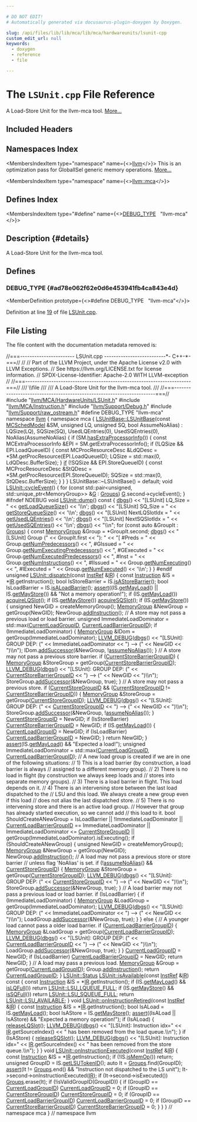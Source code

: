 ```yaml
---

# DO NOT EDIT!
# Automatically generated via docusaurus-plugin-doxygen by Doxygen.

slug: /api/files/lib/lib/mca/lib/mca/hardwareunits/lsunit-cpp
custom_edit_url: null
keywords:
  - doxygen
  - reference
  - file

---
```





# The `LSUnit.cpp` File Reference

<DoxygenPage pluginConfig={pluginConfig}>

A Load-Store Unit for the llvm-mca tool. <a href="#details">More...</a>

## Included Headers

<IncludesList>
<IncludesListItem
  filePath="llvm/MCA/HardwareUnits/LSUnit.h"
  permalink="/docs/api/files/include/include/llvm/include/llvm/mca/include/llvm/mca/hardwareunits/lsunit-h"
  isLocal="true" />
<IncludesListItem
  filePath="llvm/MCA/Instruction.h"
  permalink="/docs/api/files/include/include/llvm/include/llvm/mca/instruction-h"
  isLocal="true" />
<IncludesListItem
  filePath="llvm/Support/Debug.h"
  permalink="/docs/api/files/include/include/llvm/include/llvm/support/debug-h"
  isLocal="true" />
<IncludesListItem
  filePath="llvm/Support/raw_ostream.h"
  permalink="/docs/api/files/include/include/llvm/include/llvm/support/raw-ostream-h"
  isLocal="true" />
</IncludesList>

## Namespaces Index

<MembersIndex>

<MembersIndexItem
  type="namespace"
  name={<><a href="/docs/api/namespaces/llvm">llvm</a></>}>
This is an optimization pass for GlobalISel generic memory operations. <a href="/docs/api/namespaces/llvm/#details">More...</a>
</MembersIndexItem>

<MembersIndexItem
  type="namespace"
  name={<><a href="/docs/api/namespaces/llvm/mca">llvm::mca</a></>}>
</MembersIndexItem>

</MembersIndex>

## Defines Index

<MembersIndex>

<MembersIndexItem
  type="#define"
  name={<><a href="#ad78e062f62e0d6e453941fb4ca843e4d">DEBUG&#95;TYPE</a>&nbsp;&nbsp;&nbsp;&quot;llvm-mca&quot;</>}>
</MembersIndexItem>

</MembersIndex>

## Description {#details}

A Load-Store Unit for the llvm-mca tool.

<SectionDefinition>

## Defines

### DEBUG&#95;TYPE {#ad78e062f62e0d6e453941fb4ca843e4d}

<MemberDefinition
  prototype={<>#define DEBUG&#95;TYPE&nbsp;&nbsp;&nbsp;&quot;llvm-mca&quot;</>}>

Definition at line <a href="#l00019">19</a> of file <a href="/docs/api/files/lib/lib/mca/lib/mca/hardwareunits/lsunit-cpp">LSUnit.cpp</a>.
</MemberDefinition>

</SectionDefinition>

## File Listing

The file content with the documentation metadata removed is:

<ProgramListing>

<Link id="l00001" /><CodeLine lineNumber="1"><Highlight kind="comment">//===----------------------- LSUnit.cpp --------------------------&#42;- C++-&#42;-===//</Highlight><Highlight kind="normal"></Highlight></CodeLine>
<Link id="l00002" /><CodeLine lineNumber="2"><Highlight kind="normal"></Highlight><Highlight kind="comment">//</Highlight><Highlight kind="normal"></Highlight></CodeLine>
<Link id="l00003" /><CodeLine lineNumber="3"><Highlight kind="normal"></Highlight><Highlight kind="comment">// Part of the LLVM Project, under the Apache License v2.0 with LLVM Exceptions.</Highlight><Highlight kind="normal"></Highlight></CodeLine>
<Link id="l00004" /><CodeLine lineNumber="4"><Highlight kind="normal"></Highlight><Highlight kind="comment">// See https://llvm.org/LICENSE.txt for license information.</Highlight><Highlight kind="normal"></Highlight></CodeLine>
<Link id="l00005" /><CodeLine lineNumber="5"><Highlight kind="normal"></Highlight><Highlight kind="comment">// SPDX-License-Identifier: Apache-2.0 WITH LLVM-exception</Highlight><Highlight kind="normal"></Highlight></CodeLine>
<Link id="l00006" /><CodeLine lineNumber="6"><Highlight kind="normal"></Highlight><Highlight kind="comment">//</Highlight><Highlight kind="normal"></Highlight></CodeLine>
<Link id="l00007" /><CodeLine lineNumber="7"><Highlight kind="normal"></Highlight><Highlight kind="comment">//===----------------------------------------------------------------------===//</Highlight><Highlight kind="comment"></Highlight></CodeLine>
<Link id="l00008" /><CodeLine lineNumber="8"><Highlight kind="comment">/// \\file</Highlight></CodeLine>
<Link id="l00009" /><CodeLine lineNumber="9"><Highlight kind="comment">///</Highlight></CodeLine>
<Link id="l00010" /><CodeLine lineNumber="10"><Highlight kind="comment">/// A Load-Store Unit for the llvm-mca tool.</Highlight></CodeLine>
<Link id="l00011" /><CodeLine lineNumber="11"><Highlight kind="comment">///</Highlight><Highlight kind="normal"></Highlight></CodeLine>
<Link id="l00012" /><CodeLine lineNumber="12"><Highlight kind="normal"></Highlight><Highlight kind="comment">//===----------------------------------------------------------------------===//</Highlight><Highlight kind="normal"></Highlight></CodeLine>
<Link id="l00013" /><CodeLine lineNumber="13"><Highlight kind="normal"></Highlight></CodeLine>
<Link id="l00014" /><CodeLine lineNumber="14"><Highlight kind="normal"></Highlight><Highlight kind="preprocessor">#include &quot;<a href="/docs/api/files/include/include/llvm/include/llvm/mca/include/llvm/mca/hardwareunits/lsunit-h">llvm/MCA/HardwareUnits/LSUnit.h</a>&quot;</Highlight><Highlight kind="normal"></Highlight></CodeLine>
<Link id="l00015" /><CodeLine lineNumber="15"><Highlight kind="normal"></Highlight><Highlight kind="preprocessor">#include &quot;<a href="/docs/api/files/include/include/llvm/include/llvm/mca/instruction-h">llvm/MCA/Instruction.h</a>&quot;</Highlight><Highlight kind="normal"></Highlight></CodeLine>
<Link id="l00016" /><CodeLine lineNumber="16"><Highlight kind="normal"></Highlight><Highlight kind="preprocessor">#include &quot;<a href="/docs/api/files/include/include/llvm/include/llvm/support/debug-h">llvm/Support/Debug.h</a>&quot;</Highlight><Highlight kind="normal"></Highlight></CodeLine>
<Link id="l00017" /><CodeLine lineNumber="17"><Highlight kind="normal"></Highlight><Highlight kind="preprocessor">#include &quot;<a href="/docs/api/files/include/include/llvm/include/llvm/support/raw-ostream-h">llvm/Support/raw&#95;ostream.h</a>&quot;</Highlight><Highlight kind="normal"></Highlight></CodeLine>
<Link id="l00018" /><CodeLine lineNumber="18"><Highlight kind="normal"></Highlight></CodeLine>
<Link id="l00019" /><CodeLine lineNumber="19" lineLink="#ad78e062f62e0d6e453941fb4ca843e4d"><Highlight kind="normal"></Highlight><Highlight kind="preprocessor">#define DEBUG&#95;TYPE &quot;llvm-mca&quot;</Highlight><Highlight kind="normal"></Highlight></CodeLine>
<Link id="l00020" /><CodeLine lineNumber="20"><Highlight kind="normal"></Highlight></CodeLine>
<Link id="l00021" /><CodeLine lineNumber="21"><Highlight kind="normal"></Highlight><Highlight kind="keyword">namespace </Highlight><Highlight kind="normal"><a href="/docs/api/namespaces/llvm">llvm</a> &#123;</Highlight></CodeLine>
<Link id="l00022" /><CodeLine lineNumber="22"><Highlight kind="normal"></Highlight><Highlight kind="keyword">namespace </Highlight><Highlight kind="normal">mca &#123;</Highlight></CodeLine>
<Link id="l00023" /><CodeLine lineNumber="23"><Highlight kind="normal"></Highlight></CodeLine>
<Link id="l00024" /><CodeLine lineNumber="24" lineLink="/docs/api/classes/llvm/mca/lsunitbase/#ae26462941069e163c658782b4132b79d"><Highlight kind="normal"><a href="/docs/api/classes/llvm/mca/lsunitbase/#ae26462941069e163c658782b4132b79d">LSUnitBase::LSUnitBase</a>(</Highlight><Highlight kind="keyword">const</Highlight><Highlight kind="normal"> <a href="/docs/api/structs/llvm/mcschedmodel">MCSchedModel</a> &amp;SM, </Highlight><Highlight kind="keywordtype">unsigned</Highlight><Highlight kind="normal"> LQ, </Highlight><Highlight kind="keywordtype">unsigned</Highlight><Highlight kind="normal"> SQ,</Highlight></CodeLine>
<Link id="l00025" /><CodeLine lineNumber="25"><Highlight kind="normal">                       </Highlight><Highlight kind="keywordtype">bool</Highlight><Highlight kind="normal"> AssumeNoAlias)</Highlight></CodeLine>
<Link id="l00026" /><CodeLine lineNumber="26"><Highlight kind="normal">    : LQSize(LQ), SQSize(SQ), UsedLQEntries(0), UsedSQEntries(0),</Highlight></CodeLine>
<Link id="l00027" /><CodeLine lineNumber="27"><Highlight kind="normal">      NoAlias(AssumeNoAlias) &#123;</Highlight></CodeLine>
<Link id="l00028" /><CodeLine lineNumber="28"><Highlight kind="normal">  </Highlight><Highlight kind="keywordflow">if</Highlight><Highlight kind="normal"> (SM.<a href="/docs/api/structs/llvm/mcschedmodel/#a20ed429316e50733da37685169d39f68">hasExtraProcessorInfo</a>()) &#123;</Highlight></CodeLine>
<Link id="l00029" /><CodeLine lineNumber="29"><Highlight kind="normal">    const MCExtraProcessorInfo &amp;EPI = SM.getExtraProcessorInfo();</Highlight></CodeLine>
<Link id="l00030" /><CodeLine lineNumber="30"><Highlight kind="normal">    if (!LQSize &amp;&amp; EPI.LoadQueueID) &#123;</Highlight></CodeLine>
<Link id="l00031" /><CodeLine lineNumber="31"><Highlight kind="normal">      const MCProcResourceDesc &amp;LdQDesc = &#42;SM.getProcResource(EPI.LoadQueueID);</Highlight></CodeLine>
<Link id="l00032" /><CodeLine lineNumber="32"><Highlight kind="normal">      LQSize = std::max(0, LdQDesc.BufferSize);</Highlight></CodeLine>
<Link id="l00033" /><CodeLine lineNumber="33"><Highlight kind="normal">    &#125;</Highlight></CodeLine>
<Link id="l00034" /><CodeLine lineNumber="34"><Highlight kind="normal"></Highlight></CodeLine>
<Link id="l00035" /><CodeLine lineNumber="35"><Highlight kind="normal">    <a href="/docs/api/files/lib/lib/passes/passbuilderbindings-cpp/#acdfbcf188e2d4a80837e89de2ccdffab">if</a> (!SQSize &amp;&amp; EPI.StoreQueueID) &#123;</Highlight></CodeLine>
<Link id="l00036" /><CodeLine lineNumber="36"><Highlight kind="normal">      const MCProcResourceDesc &amp;StQDesc = &#42;SM.getProcResource(EPI.StoreQueueID);</Highlight></CodeLine>
<Link id="l00037" /><CodeLine lineNumber="37"><Highlight kind="normal">      SQSize = std::max(0, StQDesc.BufferSize);</Highlight></CodeLine>
<Link id="l00038" /><CodeLine lineNumber="38"><Highlight kind="normal">    &#125;</Highlight></CodeLine>
<Link id="l00039" /><CodeLine lineNumber="39"><Highlight kind="normal">  &#125;</Highlight></CodeLine>
<Link id="l00040" /><CodeLine lineNumber="40"><Highlight kind="normal">&#125;</Highlight></CodeLine>
<Link id="l00041" /><CodeLine lineNumber="41"><Highlight kind="normal"></Highlight></CodeLine>
<Link id="l00042" /><CodeLine lineNumber="42"><Highlight kind="normal">LSUnitBase::~LSUnitBase() = </Highlight><Highlight kind="keywordflow">default</Highlight><Highlight kind="normal">;</Highlight></CodeLine>
<Link id="l00043" /><CodeLine lineNumber="43"><Highlight kind="normal"></Highlight></CodeLine>
<Link id="l00044" /><CodeLine lineNumber="44" lineLink="/docs/api/classes/llvm/mca/lsunit/#a66870c20c27a8d0a1d1b08e6b6811574"><Highlight kind="normal"></Highlight><Highlight kind="keywordtype">void</Highlight><Highlight kind="normal"> <a href="/docs/api/classes/llvm/mca/lsunit/#a66870c20c27a8d0a1d1b08e6b6811574">LSUnit::cycleEvent</a>() &#123;</Highlight></CodeLine>
<Link id="l00045" /><CodeLine lineNumber="45"><Highlight kind="normal">  </Highlight><Highlight kind="keywordflow">for</Highlight><Highlight kind="normal"> (</Highlight><Highlight kind="keyword">const</Highlight><Highlight kind="normal"> std::pair&lt;</Highlight><Highlight kind="keywordtype">unsigned</Highlight><Highlight kind="normal">, std::unique&#95;ptr&lt;MemoryGroup&gt;&gt; &amp;<a href="/docs/api/files/lib/lib/support/md5-cpp/#ad96b7cf3182ce2ba85e5a7a93b12c441">G</a> : <a href="/docs/api/classes/llvm/mca/lsunit/#a1ecb6a3f4704551b7c56b7d442600068">Groups</a>)</Highlight></CodeLine>
<Link id="l00046" /><CodeLine lineNumber="46"><Highlight kind="normal">    <a href="/docs/api/files/lib/lib/support/md5-cpp/#ad96b7cf3182ce2ba85e5a7a93b12c441">G</a>.second-&gt;cycleEvent();</Highlight></CodeLine>
<Link id="l00047" /><CodeLine lineNumber="47"><Highlight kind="normal">&#125;</Highlight></CodeLine>
<Link id="l00048" /><CodeLine lineNumber="48"><Highlight kind="normal"></Highlight></CodeLine>
<Link id="l00049" /><CodeLine lineNumber="49"><Highlight kind="normal"></Highlight><Highlight kind="preprocessor">#ifndef NDEBUG</Highlight><Highlight kind="normal"></Highlight></CodeLine>
<Link id="l00050" /><CodeLine lineNumber="50" lineLink="/docs/api/classes/llvm/mca/lsunit/#a0b9033ae934d66cde6f48838e4da5fa6"><Highlight kind="normal"></Highlight><Highlight kind="keywordtype">void</Highlight><Highlight kind="normal"> <a href="/docs/api/classes/llvm/mca/lsunit/#a0b9033ae934d66cde6f48838e4da5fa6">LSUnit::dump</a>()</Highlight><Highlight kind="keyword"> const </Highlight><Highlight kind="normal">&#123;</Highlight></CodeLine>
<Link id="l00051" /><CodeLine lineNumber="51"><Highlight kind="normal">  <a href="/docs/api/namespaces/llvm/#a7c46c742c31be54870e2038048e6b391">dbgs</a>() &lt;&lt; </Highlight><Highlight kind="stringliteral">&quot;&#91;LSUnit&#93; LQ&#95;Size = &quot;</Highlight><Highlight kind="normal"> &lt;&lt; <a href="/docs/api/classes/llvm/mca/lsunitbase/#a9dda31ca1a953c27f5bed38e7174131f">getLoadQueueSize</a>() &lt;&lt; </Highlight><Highlight kind="charliteral">&#39;\\n&#39;</Highlight><Highlight kind="normal">;</Highlight></CodeLine>
<Link id="l00052" /><CodeLine lineNumber="52"><Highlight kind="normal">  <a href="/docs/api/namespaces/llvm/#a7c46c742c31be54870e2038048e6b391">dbgs</a>() &lt;&lt; </Highlight><Highlight kind="stringliteral">&quot;&#91;LSUnit&#93; SQ&#95;Size = &quot;</Highlight><Highlight kind="normal"> &lt;&lt; <a href="/docs/api/classes/llvm/mca/lsunitbase/#ae9bb4441b92aeeeec020405a28efcf07">getStoreQueueSize</a>() &lt;&lt; </Highlight><Highlight kind="charliteral">&#39;\\n&#39;</Highlight><Highlight kind="normal">;</Highlight></CodeLine>
<Link id="l00053" /><CodeLine lineNumber="53"><Highlight kind="normal">  <a href="/docs/api/namespaces/llvm/#a7c46c742c31be54870e2038048e6b391">dbgs</a>() &lt;&lt; </Highlight><Highlight kind="stringliteral">&quot;&#91;LSUnit&#93; NextLQSlotIdx = &quot;</Highlight><Highlight kind="normal"> &lt;&lt; <a href="/docs/api/classes/llvm/mca/lsunitbase/#a6547cf381781145dd5374e4295a2959e">getUsedLQEntries</a>() &lt;&lt; </Highlight><Highlight kind="charliteral">&#39;\\n&#39;</Highlight><Highlight kind="normal">;</Highlight></CodeLine>
<Link id="l00054" /><CodeLine lineNumber="54"><Highlight kind="normal">  <a href="/docs/api/namespaces/llvm/#a7c46c742c31be54870e2038048e6b391">dbgs</a>() &lt;&lt; </Highlight><Highlight kind="stringliteral">&quot;&#91;LSUnit&#93; NextSQSlotIdx = &quot;</Highlight><Highlight kind="normal"> &lt;&lt; <a href="/docs/api/classes/llvm/mca/lsunitbase/#a21826da60bbacbd1d609014eb0c5fac8">getUsedSQEntries</a>() &lt;&lt; </Highlight><Highlight kind="charliteral">&#39;\\n&#39;</Highlight><Highlight kind="normal">;</Highlight></CodeLine>
<Link id="l00055" /><CodeLine lineNumber="55"><Highlight kind="normal">  <a href="/docs/api/namespaces/llvm/#a7c46c742c31be54870e2038048e6b391">dbgs</a>() &lt;&lt; </Highlight><Highlight kind="stringliteral">&quot;\\n&quot;</Highlight><Highlight kind="normal">;</Highlight></CodeLine>
<Link id="l00056" /><CodeLine lineNumber="56"><Highlight kind="normal">  </Highlight><Highlight kind="keywordflow">for</Highlight><Highlight kind="normal"> (</Highlight><Highlight kind="keyword">const</Highlight><Highlight kind="normal"> </Highlight><Highlight kind="keyword">auto</Highlight><Highlight kind="normal"> &amp;GroupIt : <a href="/docs/api/classes/llvm/mca/lsunit/#a1ecb6a3f4704551b7c56b7d442600068">Groups</a>) &#123;</Highlight></CodeLine>
<Link id="l00057" /><CodeLine lineNumber="57"><Highlight kind="normal">    </Highlight><Highlight kind="keyword">const</Highlight><Highlight kind="normal"> <a href="/docs/api/classes/llvm/mca/lsunit/memorygroup">MemoryGroup</a> &amp;Group = &#42;GroupIt.second;</Highlight></CodeLine>
<Link id="l00058" /><CodeLine lineNumber="58"><Highlight kind="normal">    <a href="/docs/api/namespaces/llvm/#a7c46c742c31be54870e2038048e6b391">dbgs</a>() &lt;&lt; </Highlight><Highlight kind="stringliteral">&quot;&#91;LSUnit&#93; Group (&quot;</Highlight><Highlight kind="normal"> &lt;&lt; GroupIt.first &lt;&lt; </Highlight><Highlight kind="stringliteral">&quot;): &quot;</Highlight><Highlight kind="normal"></Highlight></CodeLine>
<Link id="l00059" /><CodeLine lineNumber="59"><Highlight kind="normal">           &lt;&lt; </Highlight><Highlight kind="stringliteral">&quot;&#91; #Preds = &quot;</Highlight><Highlight kind="normal"> &lt;&lt; Group.<a href="/docs/api/classes/llvm/mca/lsunit/memorygroup/#a30a1c9da2276ad7b028cc4dea776c624">getNumPredecessors</a>()</Highlight></CodeLine>
<Link id="l00060" /><CodeLine lineNumber="60"><Highlight kind="normal">           &lt;&lt; </Highlight><Highlight kind="stringliteral">&quot;, #GIssued = &quot;</Highlight><Highlight kind="normal"> &lt;&lt; Group.<a href="/docs/api/classes/llvm/mca/lsunit/memorygroup/#a0b0388697f594ae443e868456d1a46a7">getNumExecutingPredecessors</a>()</Highlight></CodeLine>
<Link id="l00061" /><CodeLine lineNumber="61"><Highlight kind="normal">           &lt;&lt; </Highlight><Highlight kind="stringliteral">&quot;, #GExecuted = &quot;</Highlight><Highlight kind="normal"> &lt;&lt; Group.<a href="/docs/api/classes/llvm/mca/lsunit/memorygroup/#a968a4b37c2f3259293046443f8db8523">getNumExecutedPredecessors</a>()</Highlight></CodeLine>
<Link id="l00062" /><CodeLine lineNumber="62"><Highlight kind="normal">           &lt;&lt; </Highlight><Highlight kind="stringliteral">&quot;, #Inst = &quot;</Highlight><Highlight kind="normal"> &lt;&lt; Group.<a href="/docs/api/classes/llvm/mca/lsunit/memorygroup/#a02cee8e4ae3371ca4e8404667d72096a">getNumInstructions</a>()</Highlight></CodeLine>
<Link id="l00063" /><CodeLine lineNumber="63"><Highlight kind="normal">           &lt;&lt; </Highlight><Highlight kind="stringliteral">&quot;, #IIssued = &quot;</Highlight><Highlight kind="normal"> &lt;&lt; Group.<a href="/docs/api/classes/llvm/mca/lsunit/memorygroup/#a282082e5059c427f27d7de99a5d4fa5e">getNumExecuting</a>()</Highlight></CodeLine>
<Link id="l00064" /><CodeLine lineNumber="64"><Highlight kind="normal">           &lt;&lt; </Highlight><Highlight kind="stringliteral">&quot;, #IExecuted = &quot;</Highlight><Highlight kind="normal"> &lt;&lt; Group.<a href="/docs/api/classes/llvm/mca/lsunit/memorygroup/#a788d18f8993b9491e52181e8da8d265a">getNumExecuted</a>() &lt;&lt; </Highlight><Highlight kind="charliteral">&#39;\\n&#39;</Highlight><Highlight kind="normal">;</Highlight></CodeLine>
<Link id="l00065" /><CodeLine lineNumber="65"><Highlight kind="normal">  &#125;</Highlight></CodeLine>
<Link id="l00066" /><CodeLine lineNumber="66"><Highlight kind="normal">&#125;</Highlight></CodeLine>
<Link id="l00067" /><CodeLine lineNumber="67"><Highlight kind="normal"></Highlight><Highlight kind="preprocessor">#endif</Highlight><Highlight kind="normal"></Highlight></CodeLine>
<Link id="l00068" /><CodeLine lineNumber="68"><Highlight kind="normal"></Highlight></CodeLine>
<Link id="l00069" /><CodeLine lineNumber="69" lineLink="/docs/api/classes/llvm/mca/lsunit/#ac6a40d1885d6a63e525caab19137600d"><Highlight kind="normal"></Highlight><Highlight kind="keywordtype">unsigned</Highlight><Highlight kind="normal"> <a href="/docs/api/classes/llvm/mca/lsunit/#ac6a40d1885d6a63e525caab19137600d">LSUnit::dispatch</a>(</Highlight><Highlight kind="keyword">const</Highlight><Highlight kind="normal"> <a href="/docs/api/classes/llvm/mca/instref">InstRef</a> &amp;<a href="/docs/api/files/lib/lib/codegen/lib/codegen/globalisel/legalizer-cpp/#a05ab4853f7153e537774d02580e761ec">IR</a>) &#123;</Highlight></CodeLine>
<Link id="l00070" /><CodeLine lineNumber="70"><Highlight kind="normal">  </Highlight><Highlight kind="keyword">const</Highlight><Highlight kind="normal"> <a href="/docs/api/classes/llvm/mca/instruction">Instruction</a> &amp;IS = &#42;<a href="/docs/api/files/lib/lib/codegen/lib/codegen/globalisel/legalizer-cpp/#a05ab4853f7153e537774d02580e761ec">IR</a>.getInstruction();</Highlight></CodeLine>
<Link id="l00071" /><CodeLine lineNumber="71"><Highlight kind="normal">  </Highlight><Highlight kind="keywordtype">bool</Highlight><Highlight kind="normal"> IsStoreBarrier = IS.<a href="/docs/api/classes/llvm/mca/instructionbase/#a1652a018222e84b552e96a8669da10d1">isAStoreBarrier</a>();</Highlight></CodeLine>
<Link id="l00072" /><CodeLine lineNumber="72"><Highlight kind="normal">  </Highlight><Highlight kind="keywordtype">bool</Highlight><Highlight kind="normal"> IsLoadBarrier = IS.<a href="/docs/api/classes/llvm/mca/instructionbase/#afd06075dee678fb37bf74165b57a9358">isALoadBarrier</a>();</Highlight></CodeLine>
<Link id="l00073" /><CodeLine lineNumber="73"><Highlight kind="normal">  <a href="/docs/api/files/lib/lib/target/lib/target/amdgpu/silowercontrolflow-cpp/#a4868c5d81c5ccc98c47aeab6244346a0">assert</a>((IS.<a href="/docs/api/classes/llvm/mca/instructionbase/#a7199990164d08ec4d05a8cd27c5e26e1">getMayLoad</a>() || IS.<a href="/docs/api/classes/llvm/mca/instructionbase/#a5d09368edd0f5643e14319d8c2381fc5">getMayStore</a>()) &amp;&amp; </Highlight><Highlight kind="stringliteral">&quot;Not a memory operation!&quot;</Highlight><Highlight kind="normal">);</Highlight></CodeLine>
<Link id="l00074" /><CodeLine lineNumber="74"><Highlight kind="normal"></Highlight></CodeLine>
<Link id="l00075" /><CodeLine lineNumber="75"><Highlight kind="normal">  </Highlight><Highlight kind="keywordflow">if</Highlight><Highlight kind="normal"> (IS.<a href="/docs/api/classes/llvm/mca/instructionbase/#a7199990164d08ec4d05a8cd27c5e26e1">getMayLoad</a>())</Highlight></CodeLine>
<Link id="l00076" /><CodeLine lineNumber="76"><Highlight kind="normal">    <a href="/docs/api/classes/llvm/mca/lsunitbase/#aea4e1c76e59784fcbbc8e704017ec52a">acquireLQSlot</a>();</Highlight></CodeLine>
<Link id="l00077" /><CodeLine lineNumber="77"><Highlight kind="normal">  </Highlight><Highlight kind="keywordflow">if</Highlight><Highlight kind="normal"> (IS.<a href="/docs/api/classes/llvm/mca/instructionbase/#a5d09368edd0f5643e14319d8c2381fc5">getMayStore</a>())</Highlight></CodeLine>
<Link id="l00078" /><CodeLine lineNumber="78"><Highlight kind="normal">    <a href="/docs/api/classes/llvm/mca/lsunitbase/#a33c0faf073fd0f0bdeff814e4d486e85">acquireSQSlot</a>();</Highlight></CodeLine>
<Link id="l00079" /><CodeLine lineNumber="79"><Highlight kind="normal"></Highlight></CodeLine>
<Link id="l00080" /><CodeLine lineNumber="80"><Highlight kind="normal">  </Highlight><Highlight kind="keywordflow">if</Highlight><Highlight kind="normal"> (IS.<a href="/docs/api/classes/llvm/mca/instructionbase/#a5d09368edd0f5643e14319d8c2381fc5">getMayStore</a>()) &#123;</Highlight></CodeLine>
<Link id="l00081" /><CodeLine lineNumber="81"><Highlight kind="normal">    </Highlight><Highlight kind="keywordtype">unsigned</Highlight><Highlight kind="normal"> NewGID = createMemoryGroup();</Highlight></CodeLine>
<Link id="l00082" /><CodeLine lineNumber="82"><Highlight kind="normal">    <a href="/docs/api/classes/llvm/mca/lsunit/memorygroup">MemoryGroup</a> &amp;NewGroup = getGroup(NewGID);</Highlight></CodeLine>
<Link id="l00083" /><CodeLine lineNumber="83"><Highlight kind="normal">    NewGroup.<a href="/docs/api/classes/llvm/mca/lsunit/memorygroup/#a1092ce29493a26df9148f7754bb3d2f5">addInstruction</a>();</Highlight></CodeLine>
<Link id="l00084" /><CodeLine lineNumber="84"><Highlight kind="normal"></Highlight></CodeLine>
<Link id="l00085" /><CodeLine lineNumber="85"><Highlight kind="normal">    </Highlight><Highlight kind="comment">// A store may not pass a previous load or load barrier.</Highlight><Highlight kind="normal"></Highlight></CodeLine>
<Link id="l00086" /><CodeLine lineNumber="86"><Highlight kind="normal">    </Highlight><Highlight kind="keywordtype">unsigned</Highlight><Highlight kind="normal"> ImmediateLoadDominator =</Highlight></CodeLine>
<Link id="l00087" /><CodeLine lineNumber="87"><Highlight kind="normal">        std::max(<a href="/docs/api/classes/llvm/mca/lsunit/#a0bff04dcf417c98cfb86e44f8ae53c07">CurrentLoadGroupID</a>, <a href="/docs/api/classes/llvm/mca/lsunit/#a958f799088dee08c0febc6691db91e3c">CurrentLoadBarrierGroupID</a>);</Highlight></CodeLine>
<Link id="l00088" /><CodeLine lineNumber="88"><Highlight kind="normal">    </Highlight><Highlight kind="keywordflow">if</Highlight><Highlight kind="normal"> (ImmediateLoadDominator) &#123;</Highlight></CodeLine>
<Link id="l00089" /><CodeLine lineNumber="89"><Highlight kind="normal">      <a href="/docs/api/classes/llvm/mca/lsunit/memorygroup">MemoryGroup</a> &amp;IDom = getGroup(ImmediateLoadDominator);</Highlight></CodeLine>
<Link id="l00090" /><CodeLine lineNumber="90"><Highlight kind="normal">      <a href="/docs/api/files/include/include/llvm/include/llvm/support/debug-h/#a196897517069dda1bdb549e24468f7d7">LLVM&#95;DEBUG</a>(<a href="/docs/api/namespaces/llvm/#a7c46c742c31be54870e2038048e6b391">dbgs</a>() &lt;&lt; </Highlight><Highlight kind="stringliteral">&quot;&#91;LSUnit&#93;: GROUP DEP: (&quot;</Highlight><Highlight kind="normal"> &lt;&lt; ImmediateLoadDominator</Highlight></CodeLine>
<Link id="l00091" /><CodeLine lineNumber="91"><Highlight kind="normal">                        &lt;&lt; </Highlight><Highlight kind="stringliteral">&quot;) --&gt; (&quot;</Highlight><Highlight kind="normal"> &lt;&lt; NewGID &lt;&lt; </Highlight><Highlight kind="stringliteral">&quot;)\\n&quot;</Highlight><Highlight kind="normal">);</Highlight></CodeLine>
<Link id="l00092" /><CodeLine lineNumber="92"><Highlight kind="normal">      IDom.<a href="/docs/api/classes/llvm/mca/lsunit/memorygroup/#a755908a8693ddcd0451b4da97011003e">addSuccessor</a>(&amp;NewGroup, !<a href="/docs/api/classes/llvm/mca/lsunitbase/#a6b033843613bd76628bd139aa08b59b4">assumeNoAlias</a>());</Highlight></CodeLine>
<Link id="l00093" /><CodeLine lineNumber="93"><Highlight kind="normal">    &#125;</Highlight></CodeLine>
<Link id="l00094" /><CodeLine lineNumber="94"><Highlight kind="normal"></Highlight></CodeLine>
<Link id="l00095" /><CodeLine lineNumber="95"><Highlight kind="normal">    </Highlight><Highlight kind="comment">// A store may not pass a previous store barrier.</Highlight><Highlight kind="normal"></Highlight></CodeLine>
<Link id="l00096" /><CodeLine lineNumber="96"><Highlight kind="normal">    </Highlight><Highlight kind="keywordflow">if</Highlight><Highlight kind="normal"> (<a href="/docs/api/classes/llvm/mca/lsunit/#ae87a74d1259cd6d20ed0b34c9d2f22f1">CurrentStoreBarrierGroupID</a>) &#123;</Highlight></CodeLine>
<Link id="l00097" /><CodeLine lineNumber="97"><Highlight kind="normal">      <a href="/docs/api/classes/llvm/mca/lsunit/memorygroup">MemoryGroup</a> &amp;StoreGroup = getGroup(<a href="/docs/api/classes/llvm/mca/lsunit/#ae87a74d1259cd6d20ed0b34c9d2f22f1">CurrentStoreBarrierGroupID</a>);</Highlight></CodeLine>
<Link id="l00098" /><CodeLine lineNumber="98"><Highlight kind="normal">      <a href="/docs/api/files/include/include/llvm/include/llvm/support/debug-h/#a196897517069dda1bdb549e24468f7d7">LLVM&#95;DEBUG</a>(<a href="/docs/api/namespaces/llvm/#a7c46c742c31be54870e2038048e6b391">dbgs</a>() &lt;&lt; </Highlight><Highlight kind="stringliteral">&quot;&#91;LSUnit&#93;: GROUP DEP: (&quot;</Highlight><Highlight kind="normal"></Highlight></CodeLine>
<Link id="l00099" /><CodeLine lineNumber="99"><Highlight kind="normal">                        &lt;&lt; <a href="/docs/api/classes/llvm/mca/lsunit/#ae87a74d1259cd6d20ed0b34c9d2f22f1">CurrentStoreBarrierGroupID</a> &lt;&lt; </Highlight><Highlight kind="stringliteral">&quot;) --&gt; (&quot;</Highlight><Highlight kind="normal"> &lt;&lt; NewGID</Highlight></CodeLine>
<Link id="l00100" /><CodeLine lineNumber="100"><Highlight kind="normal">                        &lt;&lt; </Highlight><Highlight kind="stringliteral">&quot;)\\n&quot;</Highlight><Highlight kind="normal">);</Highlight></CodeLine>
<Link id="l00101" /><CodeLine lineNumber="101"><Highlight kind="normal">      StoreGroup.<a href="/docs/api/classes/llvm/mca/lsunit/memorygroup/#a755908a8693ddcd0451b4da97011003e">addSuccessor</a>(&amp;NewGroup, </Highlight><Highlight kind="keyword">true</Highlight><Highlight kind="normal">);</Highlight></CodeLine>
<Link id="l00102" /><CodeLine lineNumber="102"><Highlight kind="normal">    &#125;</Highlight></CodeLine>
<Link id="l00103" /><CodeLine lineNumber="103"><Highlight kind="normal"></Highlight></CodeLine>
<Link id="l00104" /><CodeLine lineNumber="104"><Highlight kind="normal">    </Highlight><Highlight kind="comment">// A store may not pass a previous store.</Highlight><Highlight kind="normal"></Highlight></CodeLine>
<Link id="l00105" /><CodeLine lineNumber="105"><Highlight kind="normal">    </Highlight><Highlight kind="keywordflow">if</Highlight><Highlight kind="normal"> (<a href="/docs/api/classes/llvm/mca/lsunit/#a5a93c58f217e92959c3a518f39eab9da">CurrentStoreGroupID</a> &amp;&amp;</Highlight></CodeLine>
<Link id="l00106" /><CodeLine lineNumber="106"><Highlight kind="normal">        (<a href="/docs/api/classes/llvm/mca/lsunit/#a5a93c58f217e92959c3a518f39eab9da">CurrentStoreGroupID</a> != <a href="/docs/api/classes/llvm/mca/lsunit/#ae87a74d1259cd6d20ed0b34c9d2f22f1">CurrentStoreBarrierGroupID</a>)) &#123;</Highlight></CodeLine>
<Link id="l00107" /><CodeLine lineNumber="107"><Highlight kind="normal">      <a href="/docs/api/classes/llvm/mca/lsunit/memorygroup">MemoryGroup</a> &amp;StoreGroup = getGroup(<a href="/docs/api/classes/llvm/mca/lsunit/#a5a93c58f217e92959c3a518f39eab9da">CurrentStoreGroupID</a>);</Highlight></CodeLine>
<Link id="l00108" /><CodeLine lineNumber="108"><Highlight kind="normal">      <a href="/docs/api/files/include/include/llvm/include/llvm/support/debug-h/#a196897517069dda1bdb549e24468f7d7">LLVM&#95;DEBUG</a>(<a href="/docs/api/namespaces/llvm/#a7c46c742c31be54870e2038048e6b391">dbgs</a>() &lt;&lt; </Highlight><Highlight kind="stringliteral">&quot;&#91;LSUnit&#93;: GROUP DEP: (&quot;</Highlight><Highlight kind="normal"> &lt;&lt; <a href="/docs/api/classes/llvm/mca/lsunit/#a5a93c58f217e92959c3a518f39eab9da">CurrentStoreGroupID</a></Highlight></CodeLine>
<Link id="l00109" /><CodeLine lineNumber="109"><Highlight kind="normal">                        &lt;&lt; </Highlight><Highlight kind="stringliteral">&quot;) --&gt; (&quot;</Highlight><Highlight kind="normal"> &lt;&lt; NewGID &lt;&lt; </Highlight><Highlight kind="stringliteral">&quot;)\\n&quot;</Highlight><Highlight kind="normal">);</Highlight></CodeLine>
<Link id="l00110" /><CodeLine lineNumber="110"><Highlight kind="normal">      StoreGroup.<a href="/docs/api/classes/llvm/mca/lsunit/memorygroup/#a755908a8693ddcd0451b4da97011003e">addSuccessor</a>(&amp;NewGroup, !<a href="/docs/api/classes/llvm/mca/lsunitbase/#a6b033843613bd76628bd139aa08b59b4">assumeNoAlias</a>());</Highlight></CodeLine>
<Link id="l00111" /><CodeLine lineNumber="111"><Highlight kind="normal">    &#125;</Highlight></CodeLine>
<Link id="l00112" /><CodeLine lineNumber="112"><Highlight kind="normal"></Highlight></CodeLine>
<Link id="l00113" /><CodeLine lineNumber="113"><Highlight kind="normal">    <a href="/docs/api/classes/llvm/mca/lsunit/#a5a93c58f217e92959c3a518f39eab9da">CurrentStoreGroupID</a> = NewGID;</Highlight></CodeLine>
<Link id="l00114" /><CodeLine lineNumber="114"><Highlight kind="normal">    </Highlight><Highlight kind="keywordflow">if</Highlight><Highlight kind="normal"> (IsStoreBarrier)</Highlight></CodeLine>
<Link id="l00115" /><CodeLine lineNumber="115"><Highlight kind="normal">      <a href="/docs/api/classes/llvm/mca/lsunit/#ae87a74d1259cd6d20ed0b34c9d2f22f1">CurrentStoreBarrierGroupID</a> = NewGID;</Highlight></CodeLine>
<Link id="l00116" /><CodeLine lineNumber="116"><Highlight kind="normal"></Highlight></CodeLine>
<Link id="l00117" /><CodeLine lineNumber="117"><Highlight kind="normal">    </Highlight><Highlight kind="keywordflow">if</Highlight><Highlight kind="normal"> (IS.<a href="/docs/api/classes/llvm/mca/instructionbase/#a7199990164d08ec4d05a8cd27c5e26e1">getMayLoad</a>()) &#123;</Highlight></CodeLine>
<Link id="l00118" /><CodeLine lineNumber="118"><Highlight kind="normal">      <a href="/docs/api/classes/llvm/mca/lsunit/#a0bff04dcf417c98cfb86e44f8ae53c07">CurrentLoadGroupID</a> = NewGID;</Highlight></CodeLine>
<Link id="l00119" /><CodeLine lineNumber="119"><Highlight kind="normal">      </Highlight><Highlight kind="keywordflow">if</Highlight><Highlight kind="normal"> (IsLoadBarrier)</Highlight></CodeLine>
<Link id="l00120" /><CodeLine lineNumber="120"><Highlight kind="normal">        <a href="/docs/api/classes/llvm/mca/lsunit/#a958f799088dee08c0febc6691db91e3c">CurrentLoadBarrierGroupID</a> = NewGID;</Highlight></CodeLine>
<Link id="l00121" /><CodeLine lineNumber="121"><Highlight kind="normal">    &#125;</Highlight></CodeLine>
<Link id="l00122" /><CodeLine lineNumber="122"><Highlight kind="normal"></Highlight></CodeLine>
<Link id="l00123" /><CodeLine lineNumber="123"><Highlight kind="normal">    </Highlight><Highlight kind="keywordflow">return</Highlight><Highlight kind="normal"> NewGID;</Highlight></CodeLine>
<Link id="l00124" /><CodeLine lineNumber="124"><Highlight kind="normal">  &#125;</Highlight></CodeLine>
<Link id="l00125" /><CodeLine lineNumber="125"><Highlight kind="normal"></Highlight></CodeLine>
<Link id="l00126" /><CodeLine lineNumber="126"><Highlight kind="normal">  <a href="/docs/api/files/lib/lib/target/lib/target/amdgpu/silowercontrolflow-cpp/#a4868c5d81c5ccc98c47aeab6244346a0">assert</a>(IS.<a href="/docs/api/classes/llvm/mca/instructionbase/#a7199990164d08ec4d05a8cd27c5e26e1">getMayLoad</a>() &amp;&amp; </Highlight><Highlight kind="stringliteral">&quot;Expected a load!&quot;</Highlight><Highlight kind="normal">);</Highlight></CodeLine>
<Link id="l00127" /><CodeLine lineNumber="127"><Highlight kind="normal"></Highlight></CodeLine>
<Link id="l00128" /><CodeLine lineNumber="128"><Highlight kind="normal">  </Highlight><Highlight kind="keywordtype">unsigned</Highlight><Highlight kind="normal"> ImmediateLoadDominator =</Highlight></CodeLine>
<Link id="l00129" /><CodeLine lineNumber="129"><Highlight kind="normal">      std::max(<a href="/docs/api/classes/llvm/mca/lsunit/#a0bff04dcf417c98cfb86e44f8ae53c07">CurrentLoadGroupID</a>, <a href="/docs/api/classes/llvm/mca/lsunit/#a958f799088dee08c0febc6691db91e3c">CurrentLoadBarrierGroupID</a>);</Highlight></CodeLine>
<Link id="l00130" /><CodeLine lineNumber="130"><Highlight kind="normal"></Highlight></CodeLine>
<Link id="l00131" /><CodeLine lineNumber="131"><Highlight kind="normal">  </Highlight><Highlight kind="comment">// A new load group is created if we are in one of the following situations:</Highlight><Highlight kind="normal"></Highlight></CodeLine>
<Link id="l00132" /><CodeLine lineNumber="132"><Highlight kind="normal">  </Highlight><Highlight kind="comment">// 1) This is a load barrier (by construction, a load barrier is always</Highlight><Highlight kind="normal"></Highlight></CodeLine>
<Link id="l00133" /><CodeLine lineNumber="133"><Highlight kind="normal">  </Highlight><Highlight kind="comment">//    assigned to a different memory group).</Highlight><Highlight kind="normal"></Highlight></CodeLine>
<Link id="l00134" /><CodeLine lineNumber="134"><Highlight kind="normal">  </Highlight><Highlight kind="comment">// 2) There is no load in flight (by construction we always keep loads and</Highlight><Highlight kind="normal"></Highlight></CodeLine>
<Link id="l00135" /><CodeLine lineNumber="135"><Highlight kind="normal">  </Highlight><Highlight kind="comment">//    stores into separate memory groups).</Highlight><Highlight kind="normal"></Highlight></CodeLine>
<Link id="l00136" /><CodeLine lineNumber="136"><Highlight kind="normal">  </Highlight><Highlight kind="comment">// 3) There is a load barrier in flight. This load depends on it.</Highlight><Highlight kind="normal"></Highlight></CodeLine>
<Link id="l00137" /><CodeLine lineNumber="137"><Highlight kind="normal">  </Highlight><Highlight kind="comment">// 4) There is an intervening store between the last load dispatched to the</Highlight><Highlight kind="normal"></Highlight></CodeLine>
<Link id="l00138" /><CodeLine lineNumber="138"><Highlight kind="normal">  </Highlight><Highlight kind="comment">//    LSU and this load. We always create a new group even if this load</Highlight><Highlight kind="normal"></Highlight></CodeLine>
<Link id="l00139" /><CodeLine lineNumber="139"><Highlight kind="normal">  </Highlight><Highlight kind="comment">//    does not alias the last dispatched store.</Highlight><Highlight kind="normal"></Highlight></CodeLine>
<Link id="l00140" /><CodeLine lineNumber="140"><Highlight kind="normal">  </Highlight><Highlight kind="comment">// 5) There is no intervening store and there is an active load group.</Highlight><Highlight kind="normal"></Highlight></CodeLine>
<Link id="l00141" /><CodeLine lineNumber="141"><Highlight kind="normal">  </Highlight><Highlight kind="comment">//    However that group has already started execution, so we cannot add</Highlight><Highlight kind="normal"></Highlight></CodeLine>
<Link id="l00142" /><CodeLine lineNumber="142"><Highlight kind="normal">  </Highlight><Highlight kind="comment">//    this load to it.</Highlight><Highlight kind="normal"></Highlight></CodeLine>
<Link id="l00143" /><CodeLine lineNumber="143"><Highlight kind="normal">  </Highlight><Highlight kind="keywordtype">bool</Highlight><Highlight kind="normal"> ShouldCreateANewGroup =</Highlight></CodeLine>
<Link id="l00144" /><CodeLine lineNumber="144"><Highlight kind="normal">      IsLoadBarrier || !ImmediateLoadDominator ||</Highlight></CodeLine>
<Link id="l00145" /><CodeLine lineNumber="145"><Highlight kind="normal">      <a href="/docs/api/classes/llvm/mca/lsunit/#a958f799088dee08c0febc6691db91e3c">CurrentLoadBarrierGroupID</a> == ImmediateLoadDominator ||</Highlight></CodeLine>
<Link id="l00146" /><CodeLine lineNumber="146"><Highlight kind="normal">      ImmediateLoadDominator &lt;= <a href="/docs/api/classes/llvm/mca/lsunit/#a5a93c58f217e92959c3a518f39eab9da">CurrentStoreGroupID</a> ||</Highlight></CodeLine>
<Link id="l00147" /><CodeLine lineNumber="147"><Highlight kind="normal">      getGroup(ImmediateLoadDominator).isExecuting();</Highlight></CodeLine>
<Link id="l00148" /><CodeLine lineNumber="148"><Highlight kind="normal"></Highlight></CodeLine>
<Link id="l00149" /><CodeLine lineNumber="149"><Highlight kind="normal">  </Highlight><Highlight kind="keywordflow">if</Highlight><Highlight kind="normal"> (ShouldCreateANewGroup) &#123;</Highlight></CodeLine>
<Link id="l00150" /><CodeLine lineNumber="150"><Highlight kind="normal">    </Highlight><Highlight kind="keywordtype">unsigned</Highlight><Highlight kind="normal"> NewGID = createMemoryGroup();</Highlight></CodeLine>
<Link id="l00151" /><CodeLine lineNumber="151"><Highlight kind="normal">    <a href="/docs/api/classes/llvm/mca/lsunit/memorygroup">MemoryGroup</a> &amp;NewGroup = getGroup(NewGID);</Highlight></CodeLine>
<Link id="l00152" /><CodeLine lineNumber="152"><Highlight kind="normal">    NewGroup.<a href="/docs/api/classes/llvm/mca/lsunit/memorygroup/#a1092ce29493a26df9148f7754bb3d2f5">addInstruction</a>();</Highlight></CodeLine>
<Link id="l00153" /><CodeLine lineNumber="153"><Highlight kind="normal"></Highlight></CodeLine>
<Link id="l00154" /><CodeLine lineNumber="154"><Highlight kind="normal">    </Highlight><Highlight kind="comment">// A load may not pass a previous store or store barrier</Highlight><Highlight kind="normal"></Highlight></CodeLine>
<Link id="l00155" /><CodeLine lineNumber="155"><Highlight kind="normal">    </Highlight><Highlight kind="comment">// unless flag &#39;NoAlias&#39; is set.</Highlight><Highlight kind="normal"></Highlight></CodeLine>
<Link id="l00156" /><CodeLine lineNumber="156"><Highlight kind="normal">    </Highlight><Highlight kind="keywordflow">if</Highlight><Highlight kind="normal"> (!<a href="/docs/api/classes/llvm/mca/lsunitbase/#a6b033843613bd76628bd139aa08b59b4">assumeNoAlias</a>() &amp;&amp; <a href="/docs/api/classes/llvm/mca/lsunit/#a5a93c58f217e92959c3a518f39eab9da">CurrentStoreGroupID</a>) &#123;</Highlight></CodeLine>
<Link id="l00157" /><CodeLine lineNumber="157"><Highlight kind="normal">      <a href="/docs/api/classes/llvm/mca/lsunit/memorygroup">MemoryGroup</a> &amp;StoreGroup = getGroup(<a href="/docs/api/classes/llvm/mca/lsunit/#a5a93c58f217e92959c3a518f39eab9da">CurrentStoreGroupID</a>);</Highlight></CodeLine>
<Link id="l00158" /><CodeLine lineNumber="158"><Highlight kind="normal">      <a href="/docs/api/files/include/include/llvm/include/llvm/support/debug-h/#a196897517069dda1bdb549e24468f7d7">LLVM&#95;DEBUG</a>(<a href="/docs/api/namespaces/llvm/#a7c46c742c31be54870e2038048e6b391">dbgs</a>() &lt;&lt; </Highlight><Highlight kind="stringliteral">&quot;&#91;LSUnit&#93;: GROUP DEP: (&quot;</Highlight><Highlight kind="normal"> &lt;&lt; <a href="/docs/api/classes/llvm/mca/lsunit/#a5a93c58f217e92959c3a518f39eab9da">CurrentStoreGroupID</a></Highlight></CodeLine>
<Link id="l00159" /><CodeLine lineNumber="159"><Highlight kind="normal">                        &lt;&lt; </Highlight><Highlight kind="stringliteral">&quot;) --&gt; (&quot;</Highlight><Highlight kind="normal"> &lt;&lt; NewGID &lt;&lt; </Highlight><Highlight kind="stringliteral">&quot;)\\n&quot;</Highlight><Highlight kind="normal">);</Highlight></CodeLine>
<Link id="l00160" /><CodeLine lineNumber="160"><Highlight kind="normal">      StoreGroup.<a href="/docs/api/classes/llvm/mca/lsunit/memorygroup/#a755908a8693ddcd0451b4da97011003e">addSuccessor</a>(&amp;NewGroup, </Highlight><Highlight kind="keyword">true</Highlight><Highlight kind="normal">);</Highlight></CodeLine>
<Link id="l00161" /><CodeLine lineNumber="161"><Highlight kind="normal">    &#125;</Highlight></CodeLine>
<Link id="l00162" /><CodeLine lineNumber="162"><Highlight kind="normal"></Highlight></CodeLine>
<Link id="l00163" /><CodeLine lineNumber="163"><Highlight kind="normal">    </Highlight><Highlight kind="comment">// A load barrier may not pass a previous load or load barrier.</Highlight><Highlight kind="normal"></Highlight></CodeLine>
<Link id="l00164" /><CodeLine lineNumber="164"><Highlight kind="normal">    </Highlight><Highlight kind="keywordflow">if</Highlight><Highlight kind="normal"> (IsLoadBarrier) &#123;</Highlight></CodeLine>
<Link id="l00165" /><CodeLine lineNumber="165"><Highlight kind="normal">      </Highlight><Highlight kind="keywordflow">if</Highlight><Highlight kind="normal"> (ImmediateLoadDominator) &#123;</Highlight></CodeLine>
<Link id="l00166" /><CodeLine lineNumber="166"><Highlight kind="normal">        <a href="/docs/api/classes/llvm/mca/lsunit/memorygroup">MemoryGroup</a> &amp;LoadGroup = getGroup(ImmediateLoadDominator);</Highlight></CodeLine>
<Link id="l00167" /><CodeLine lineNumber="167"><Highlight kind="normal">        <a href="/docs/api/files/include/include/llvm/include/llvm/support/debug-h/#a196897517069dda1bdb549e24468f7d7">LLVM&#95;DEBUG</a>(<a href="/docs/api/namespaces/llvm/#a7c46c742c31be54870e2038048e6b391">dbgs</a>() &lt;&lt; </Highlight><Highlight kind="stringliteral">&quot;&#91;LSUnit&#93;: GROUP DEP: (&quot;</Highlight><Highlight kind="normal"> &lt;&lt; ImmediateLoadDominator</Highlight></CodeLine>
<Link id="l00168" /><CodeLine lineNumber="168"><Highlight kind="normal">                          &lt;&lt; </Highlight><Highlight kind="stringliteral">&quot;) --&gt; (&quot;</Highlight><Highlight kind="normal"> &lt;&lt; NewGID &lt;&lt; </Highlight><Highlight kind="stringliteral">&quot;)\\n&quot;</Highlight><Highlight kind="normal">);</Highlight></CodeLine>
<Link id="l00169" /><CodeLine lineNumber="169"><Highlight kind="normal">        LoadGroup.<a href="/docs/api/classes/llvm/mca/lsunit/memorygroup/#a755908a8693ddcd0451b4da97011003e">addSuccessor</a>(&amp;NewGroup, </Highlight><Highlight kind="keyword">true</Highlight><Highlight kind="normal">);</Highlight></CodeLine>
<Link id="l00170" /><CodeLine lineNumber="170"><Highlight kind="normal">      &#125;</Highlight></CodeLine>
<Link id="l00171" /><CodeLine lineNumber="171"><Highlight kind="normal">    &#125; </Highlight><Highlight kind="keywordflow">else</Highlight><Highlight kind="normal"> &#123;</Highlight></CodeLine>
<Link id="l00172" /><CodeLine lineNumber="172"><Highlight kind="normal">      </Highlight><Highlight kind="comment">// A younger load cannot pass a older load barrier.</Highlight><Highlight kind="normal"></Highlight></CodeLine>
<Link id="l00173" /><CodeLine lineNumber="173"><Highlight kind="normal">      </Highlight><Highlight kind="keywordflow">if</Highlight><Highlight kind="normal"> (<a href="/docs/api/classes/llvm/mca/lsunit/#a958f799088dee08c0febc6691db91e3c">CurrentLoadBarrierGroupID</a>) &#123;</Highlight></CodeLine>
<Link id="l00174" /><CodeLine lineNumber="174"><Highlight kind="normal">        <a href="/docs/api/classes/llvm/mca/lsunit/memorygroup">MemoryGroup</a> &amp;LoadGroup = getGroup(<a href="/docs/api/classes/llvm/mca/lsunit/#a958f799088dee08c0febc6691db91e3c">CurrentLoadBarrierGroupID</a>);</Highlight></CodeLine>
<Link id="l00175" /><CodeLine lineNumber="175"><Highlight kind="normal">        <a href="/docs/api/files/include/include/llvm/include/llvm/support/debug-h/#a196897517069dda1bdb549e24468f7d7">LLVM&#95;DEBUG</a>(<a href="/docs/api/namespaces/llvm/#a7c46c742c31be54870e2038048e6b391">dbgs</a>() &lt;&lt; </Highlight><Highlight kind="stringliteral">&quot;&#91;LSUnit&#93;: GROUP DEP: (&quot;</Highlight><Highlight kind="normal"></Highlight></CodeLine>
<Link id="l00176" /><CodeLine lineNumber="176"><Highlight kind="normal">                          &lt;&lt; <a href="/docs/api/classes/llvm/mca/lsunit/#a958f799088dee08c0febc6691db91e3c">CurrentLoadBarrierGroupID</a> &lt;&lt; </Highlight><Highlight kind="stringliteral">&quot;) --&gt; (&quot;</Highlight><Highlight kind="normal"> &lt;&lt; NewGID</Highlight></CodeLine>
<Link id="l00177" /><CodeLine lineNumber="177"><Highlight kind="normal">                          &lt;&lt; </Highlight><Highlight kind="stringliteral">&quot;)\\n&quot;</Highlight><Highlight kind="normal">);</Highlight></CodeLine>
<Link id="l00178" /><CodeLine lineNumber="178"><Highlight kind="normal">        LoadGroup.<a href="/docs/api/classes/llvm/mca/lsunit/memorygroup/#a755908a8693ddcd0451b4da97011003e">addSuccessor</a>(&amp;NewGroup, </Highlight><Highlight kind="keyword">true</Highlight><Highlight kind="normal">);</Highlight></CodeLine>
<Link id="l00179" /><CodeLine lineNumber="179"><Highlight kind="normal">      &#125;</Highlight></CodeLine>
<Link id="l00180" /><CodeLine lineNumber="180"><Highlight kind="normal">    &#125;</Highlight></CodeLine>
<Link id="l00181" /><CodeLine lineNumber="181"><Highlight kind="normal"></Highlight></CodeLine>
<Link id="l00182" /><CodeLine lineNumber="182"><Highlight kind="normal">    <a href="/docs/api/classes/llvm/mca/lsunit/#a0bff04dcf417c98cfb86e44f8ae53c07">CurrentLoadGroupID</a> = NewGID;</Highlight></CodeLine>
<Link id="l00183" /><CodeLine lineNumber="183"><Highlight kind="normal">    </Highlight><Highlight kind="keywordflow">if</Highlight><Highlight kind="normal"> (IsLoadBarrier)</Highlight></CodeLine>
<Link id="l00184" /><CodeLine lineNumber="184"><Highlight kind="normal">      <a href="/docs/api/classes/llvm/mca/lsunit/#a958f799088dee08c0febc6691db91e3c">CurrentLoadBarrierGroupID</a> = NewGID;</Highlight></CodeLine>
<Link id="l00185" /><CodeLine lineNumber="185"><Highlight kind="normal">    </Highlight><Highlight kind="keywordflow">return</Highlight><Highlight kind="normal"> NewGID;</Highlight></CodeLine>
<Link id="l00186" /><CodeLine lineNumber="186"><Highlight kind="normal">  &#125;</Highlight></CodeLine>
<Link id="l00187" /><CodeLine lineNumber="187"><Highlight kind="normal"></Highlight></CodeLine>
<Link id="l00188" /><CodeLine lineNumber="188"><Highlight kind="normal">  </Highlight><Highlight kind="comment">// A load may pass a previous load.</Highlight><Highlight kind="normal"></Highlight></CodeLine>
<Link id="l00189" /><CodeLine lineNumber="189"><Highlight kind="normal">  <a href="/docs/api/classes/llvm/mca/lsunit/memorygroup">MemoryGroup</a> &amp;Group = getGroup(<a href="/docs/api/classes/llvm/mca/lsunit/#a0bff04dcf417c98cfb86e44f8ae53c07">CurrentLoadGroupID</a>);</Highlight></CodeLine>
<Link id="l00190" /><CodeLine lineNumber="190"><Highlight kind="normal">  Group.<a href="/docs/api/classes/llvm/mca/lsunit/memorygroup/#a1092ce29493a26df9148f7754bb3d2f5">addInstruction</a>();</Highlight></CodeLine>
<Link id="l00191" /><CodeLine lineNumber="191"><Highlight kind="normal">  </Highlight><Highlight kind="keywordflow">return</Highlight><Highlight kind="normal"> <a href="/docs/api/classes/llvm/mca/lsunit/#a0bff04dcf417c98cfb86e44f8ae53c07">CurrentLoadGroupID</a>;</Highlight></CodeLine>
<Link id="l00192" /><CodeLine lineNumber="192"><Highlight kind="normal">&#125;</Highlight></CodeLine>
<Link id="l00193" /><CodeLine lineNumber="193"><Highlight kind="normal"></Highlight></CodeLine>
<Link id="l00194" /><CodeLine lineNumber="194" lineLink="/docs/api/classes/llvm/mca/lsunit/#a12bbf977180dc8455fc617db14cef788"><Highlight kind="normal"><a href="/docs/api/classes/llvm/mca/lsunitbase/#aaa2955db8dc3f1104bd78c37f6d883cd">LSUnit::Status</a> <a href="/docs/api/classes/llvm/mca/lsunit/#a12bbf977180dc8455fc617db14cef788">LSUnit::isAvailable</a>(</Highlight><Highlight kind="keyword">const</Highlight><Highlight kind="normal"> <a href="/docs/api/classes/llvm/mca/instref">InstRef</a> &amp;<a href="/docs/api/files/lib/lib/codegen/lib/codegen/globalisel/legalizer-cpp/#a05ab4853f7153e537774d02580e761ec">IR</a>)</Highlight><Highlight kind="keyword"> const </Highlight><Highlight kind="normal">&#123;</Highlight></CodeLine>
<Link id="l00195" /><CodeLine lineNumber="195"><Highlight kind="normal">  </Highlight><Highlight kind="keyword">const</Highlight><Highlight kind="normal"> <a href="/docs/api/classes/llvm/mca/instruction">Instruction</a> &amp;IS = &#42;<a href="/docs/api/files/lib/lib/codegen/lib/codegen/globalisel/legalizer-cpp/#a05ab4853f7153e537774d02580e761ec">IR</a>.getInstruction();</Highlight></CodeLine>
<Link id="l00196" /><CodeLine lineNumber="196"><Highlight kind="normal">  </Highlight><Highlight kind="keywordflow">if</Highlight><Highlight kind="normal"> (IS.<a href="/docs/api/classes/llvm/mca/instructionbase/#a7199990164d08ec4d05a8cd27c5e26e1">getMayLoad</a>() &amp;&amp; <a href="/docs/api/classes/llvm/mca/lsunitbase/#a202d27af27c3126fe79e010b8156da2f">isLQFull</a>())</Highlight></CodeLine>
<Link id="l00197" /><CodeLine lineNumber="197"><Highlight kind="normal">    </Highlight><Highlight kind="keywordflow">return</Highlight><Highlight kind="normal"> <a href="/docs/api/classes/llvm/mca/lsunitbase/#aaa2955db8dc3f1104bd78c37f6d883cda7307bc1f313d256cd75ae3490beb69b0">LSUnit::LSU&#95;LQUEUE&#95;FULL</a>;</Highlight></CodeLine>
<Link id="l00198" /><CodeLine lineNumber="198"><Highlight kind="normal">  </Highlight><Highlight kind="keywordflow">if</Highlight><Highlight kind="normal"> (IS.<a href="/docs/api/classes/llvm/mca/instructionbase/#a5d09368edd0f5643e14319d8c2381fc5">getMayStore</a>() &amp;&amp; <a href="/docs/api/classes/llvm/mca/lsunitbase/#ab04ba9f06d2bc74d20c0b3bdb41c0d7e">isSQFull</a>())</Highlight></CodeLine>
<Link id="l00199" /><CodeLine lineNumber="199"><Highlight kind="normal">    </Highlight><Highlight kind="keywordflow">return</Highlight><Highlight kind="normal"> <a href="/docs/api/classes/llvm/mca/lsunitbase/#aaa2955db8dc3f1104bd78c37f6d883cdab78bfd357a2c1a359c120ca260e45878">LSUnit::LSU&#95;SQUEUE&#95;FULL</a>;</Highlight></CodeLine>
<Link id="l00200" /><CodeLine lineNumber="200"><Highlight kind="normal">  </Highlight><Highlight kind="keywordflow">return</Highlight><Highlight kind="normal"> <a href="/docs/api/classes/llvm/mca/lsunitbase/#aaa2955db8dc3f1104bd78c37f6d883cda9ba5f0372dc81f2346c57d6871fd61ec">LSUnit::LSU&#95;AVAILABLE</a>;</Highlight></CodeLine>
<Link id="l00201" /><CodeLine lineNumber="201"><Highlight kind="normal">&#125;</Highlight></CodeLine>
<Link id="l00202" /><CodeLine lineNumber="202"><Highlight kind="normal"></Highlight></CodeLine>
<Link id="l00203" /><CodeLine lineNumber="203" lineLink="/docs/api/classes/llvm/mca/lsunit/#aada932f39510a67ca421c25782d87e5d"><Highlight kind="normal"></Highlight><Highlight kind="keywordtype">void</Highlight><Highlight kind="normal"> <a href="/docs/api/classes/llvm/mca/lsunit/#aada932f39510a67ca421c25782d87e5d">LSUnit::onInstructionRetired</a>(</Highlight><Highlight kind="keyword">const</Highlight><Highlight kind="normal"> <a href="/docs/api/classes/llvm/mca/instref">InstRef</a> &amp;<a href="/docs/api/files/lib/lib/codegen/lib/codegen/globalisel/legalizer-cpp/#a05ab4853f7153e537774d02580e761ec">IR</a>) &#123;</Highlight></CodeLine>
<Link id="l00204" /><CodeLine lineNumber="204"><Highlight kind="normal">  </Highlight><Highlight kind="keyword">const</Highlight><Highlight kind="normal"> <a href="/docs/api/classes/llvm/mca/instruction">Instruction</a> &amp;IS = &#42;<a href="/docs/api/files/lib/lib/codegen/lib/codegen/globalisel/legalizer-cpp/#a05ab4853f7153e537774d02580e761ec">IR</a>.getInstruction();</Highlight></CodeLine>
<Link id="l00205" /><CodeLine lineNumber="205"><Highlight kind="normal">  </Highlight><Highlight kind="keywordtype">bool</Highlight><Highlight kind="normal"> IsALoad = IS.<a href="/docs/api/classes/llvm/mca/instructionbase/#a7199990164d08ec4d05a8cd27c5e26e1">getMayLoad</a>();</Highlight></CodeLine>
<Link id="l00206" /><CodeLine lineNumber="206"><Highlight kind="normal">  </Highlight><Highlight kind="keywordtype">bool</Highlight><Highlight kind="normal"> IsAStore = IS.<a href="/docs/api/classes/llvm/mca/instructionbase/#a5d09368edd0f5643e14319d8c2381fc5">getMayStore</a>();</Highlight></CodeLine>
<Link id="l00207" /><CodeLine lineNumber="207"><Highlight kind="normal">  <a href="/docs/api/files/lib/lib/target/lib/target/amdgpu/silowercontrolflow-cpp/#a4868c5d81c5ccc98c47aeab6244346a0">assert</a>((IsALoad || IsAStore) &amp;&amp; </Highlight><Highlight kind="stringliteral">&quot;Expected a memory operation!&quot;</Highlight><Highlight kind="normal">);</Highlight></CodeLine>
<Link id="l00208" /><CodeLine lineNumber="208"><Highlight kind="normal"></Highlight></CodeLine>
<Link id="l00209" /><CodeLine lineNumber="209"><Highlight kind="normal">  </Highlight><Highlight kind="keywordflow">if</Highlight><Highlight kind="normal"> (IsALoad) &#123;</Highlight></CodeLine>
<Link id="l00210" /><CodeLine lineNumber="210"><Highlight kind="normal">    <a href="/docs/api/classes/llvm/mca/lsunitbase/#a447607ae8950017184b77c806b78bec9">releaseLQSlot</a>();</Highlight></CodeLine>
<Link id="l00211" /><CodeLine lineNumber="211"><Highlight kind="normal">    <a href="/docs/api/files/include/include/llvm/include/llvm/support/debug-h/#a196897517069dda1bdb549e24468f7d7">LLVM&#95;DEBUG</a>(<a href="/docs/api/namespaces/llvm/#a7c46c742c31be54870e2038048e6b391">dbgs</a>() &lt;&lt; </Highlight><Highlight kind="stringliteral">&quot;&#91;LSUnit&#93;: Instruction idx=&quot;</Highlight><Highlight kind="normal"> &lt;&lt; <a href="/docs/api/files/lib/lib/codegen/lib/codegen/globalisel/legalizer-cpp/#a05ab4853f7153e537774d02580e761ec">IR</a>.getSourceIndex()</Highlight></CodeLine>
<Link id="l00212" /><CodeLine lineNumber="212"><Highlight kind="normal">                      &lt;&lt; </Highlight><Highlight kind="stringliteral">&quot; has been removed from the load queue.\\n&quot;</Highlight><Highlight kind="normal">);</Highlight></CodeLine>
<Link id="l00213" /><CodeLine lineNumber="213"><Highlight kind="normal">  &#125;</Highlight></CodeLine>
<Link id="l00214" /><CodeLine lineNumber="214"><Highlight kind="normal"></Highlight></CodeLine>
<Link id="l00215" /><CodeLine lineNumber="215"><Highlight kind="normal">  </Highlight><Highlight kind="keywordflow">if</Highlight><Highlight kind="normal"> (IsAStore) &#123;</Highlight></CodeLine>
<Link id="l00216" /><CodeLine lineNumber="216"><Highlight kind="normal">    <a href="/docs/api/classes/llvm/mca/lsunitbase/#afbeb4a136a4594261472807e309c6ee7">releaseSQSlot</a>();</Highlight></CodeLine>
<Link id="l00217" /><CodeLine lineNumber="217"><Highlight kind="normal">    <a href="/docs/api/files/include/include/llvm/include/llvm/support/debug-h/#a196897517069dda1bdb549e24468f7d7">LLVM&#95;DEBUG</a>(<a href="/docs/api/namespaces/llvm/#a7c46c742c31be54870e2038048e6b391">dbgs</a>() &lt;&lt; </Highlight><Highlight kind="stringliteral">&quot;&#91;LSUnit&#93;: Instruction idx=&quot;</Highlight><Highlight kind="normal"> &lt;&lt; <a href="/docs/api/files/lib/lib/codegen/lib/codegen/globalisel/legalizer-cpp/#a05ab4853f7153e537774d02580e761ec">IR</a>.getSourceIndex()</Highlight></CodeLine>
<Link id="l00218" /><CodeLine lineNumber="218"><Highlight kind="normal">                      &lt;&lt; </Highlight><Highlight kind="stringliteral">&quot; has been removed from the store queue.\\n&quot;</Highlight><Highlight kind="normal">);</Highlight></CodeLine>
<Link id="l00219" /><CodeLine lineNumber="219"><Highlight kind="normal">  &#125;</Highlight></CodeLine>
<Link id="l00220" /><CodeLine lineNumber="220"><Highlight kind="normal">&#125;</Highlight></CodeLine>
<Link id="l00221" /><CodeLine lineNumber="221"><Highlight kind="normal"></Highlight></CodeLine>
<Link id="l00222" /><CodeLine lineNumber="222" lineLink="/docs/api/classes/llvm/mca/lsunit/#a8201f572ba1e14162d280b841cb461de"><Highlight kind="normal"></Highlight><Highlight kind="keywordtype">void</Highlight><Highlight kind="normal"> <a href="/docs/api/classes/llvm/mca/lsunit/#a8201f572ba1e14162d280b841cb461de">LSUnit::onInstructionExecuted</a>(</Highlight><Highlight kind="keyword">const</Highlight><Highlight kind="normal"> <a href="/docs/api/classes/llvm/mca/instref">InstRef</a> &amp;<a href="/docs/api/files/lib/lib/codegen/lib/codegen/globalisel/legalizer-cpp/#a05ab4853f7153e537774d02580e761ec">IR</a>) &#123;</Highlight></CodeLine>
<Link id="l00223" /><CodeLine lineNumber="223"><Highlight kind="normal">  </Highlight><Highlight kind="keyword">const</Highlight><Highlight kind="normal"> <a href="/docs/api/classes/llvm/mca/instruction">Instruction</a> &amp;IS = &#42;<a href="/docs/api/files/lib/lib/codegen/lib/codegen/globalisel/legalizer-cpp/#a05ab4853f7153e537774d02580e761ec">IR</a>.getInstruction();</Highlight></CodeLine>
<Link id="l00224" /><CodeLine lineNumber="224"><Highlight kind="normal">  </Highlight><Highlight kind="keywordflow">if</Highlight><Highlight kind="normal"> (!IS.<a href="/docs/api/classes/llvm/mca/instructionbase/#a67c179f1b0e96ef53a03966e4ee831fe">isMemOp</a>())</Highlight></CodeLine>
<Link id="l00225" /><CodeLine lineNumber="225"><Highlight kind="normal">    </Highlight><Highlight kind="keywordflow">return</Highlight><Highlight kind="normal">;</Highlight></CodeLine>
<Link id="l00226" /><CodeLine lineNumber="226"><Highlight kind="normal"></Highlight></CodeLine>
<Link id="l00227" /><CodeLine lineNumber="227"><Highlight kind="normal">  </Highlight><Highlight kind="keywordtype">unsigned</Highlight><Highlight kind="normal"> GroupID = IS.<a href="/docs/api/classes/llvm/mca/instruction/#af68b0a1cbe3a03b2011acbf400ffec68">getLSUTokenID</a>();</Highlight></CodeLine>
<Link id="l00228" /><CodeLine lineNumber="228"><Highlight kind="normal">  </Highlight><Highlight kind="keyword">auto</Highlight><Highlight kind="normal"> It = <a href="/docs/api/classes/llvm/mca/lsunit/#a1ecb6a3f4704551b7c56b7d442600068">Groups</a>.find(GroupID);</Highlight></CodeLine>
<Link id="l00229" /><CodeLine lineNumber="229"><Highlight kind="normal">  <a href="/docs/api/files/lib/lib/target/lib/target/amdgpu/silowercontrolflow-cpp/#a4868c5d81c5ccc98c47aeab6244346a0">assert</a>(It != <a href="/docs/api/classes/llvm/mca/lsunit/#a1ecb6a3f4704551b7c56b7d442600068">Groups</a>.end() &amp;&amp; </Highlight><Highlight kind="stringliteral">&quot;Instruction not dispatched to the LS unit&quot;</Highlight><Highlight kind="normal">);</Highlight></CodeLine>
<Link id="l00230" /><CodeLine lineNumber="230"><Highlight kind="normal">  It-&gt;second-&gt;onInstructionExecuted(<a href="/docs/api/files/lib/lib/codegen/lib/codegen/globalisel/legalizer-cpp/#a05ab4853f7153e537774d02580e761ec">IR</a>);</Highlight></CodeLine>
<Link id="l00231" /><CodeLine lineNumber="231"><Highlight kind="normal">  </Highlight><Highlight kind="keywordflow">if</Highlight><Highlight kind="normal"> (It-&gt;second-&gt;isExecuted())</Highlight></CodeLine>
<Link id="l00232" /><CodeLine lineNumber="232"><Highlight kind="normal">    <a href="/docs/api/classes/llvm/mca/lsunit/#a1ecb6a3f4704551b7c56b7d442600068">Groups</a>.erase(It);</Highlight></CodeLine>
<Link id="l00233" /><CodeLine lineNumber="233"><Highlight kind="normal"></Highlight></CodeLine>
<Link id="l00234" /><CodeLine lineNumber="234"><Highlight kind="normal">  </Highlight><Highlight kind="keywordflow">if</Highlight><Highlight kind="normal"> (!isValidGroupID(GroupID)) &#123;</Highlight></CodeLine>
<Link id="l00235" /><CodeLine lineNumber="235"><Highlight kind="normal">    </Highlight><Highlight kind="keywordflow">if</Highlight><Highlight kind="normal"> (GroupID == <a href="/docs/api/classes/llvm/mca/lsunit/#a0bff04dcf417c98cfb86e44f8ae53c07">CurrentLoadGroupID</a>)</Highlight></CodeLine>
<Link id="l00236" /><CodeLine lineNumber="236"><Highlight kind="normal">      <a href="/docs/api/classes/llvm/mca/lsunit/#a0bff04dcf417c98cfb86e44f8ae53c07">CurrentLoadGroupID</a> = 0;</Highlight></CodeLine>
<Link id="l00237" /><CodeLine lineNumber="237"><Highlight kind="normal">    </Highlight><Highlight kind="keywordflow">if</Highlight><Highlight kind="normal"> (GroupID == <a href="/docs/api/classes/llvm/mca/lsunit/#a5a93c58f217e92959c3a518f39eab9da">CurrentStoreGroupID</a>)</Highlight></CodeLine>
<Link id="l00238" /><CodeLine lineNumber="238"><Highlight kind="normal">      <a href="/docs/api/classes/llvm/mca/lsunit/#a5a93c58f217e92959c3a518f39eab9da">CurrentStoreGroupID</a> = 0;</Highlight></CodeLine>
<Link id="l00239" /><CodeLine lineNumber="239"><Highlight kind="normal">    </Highlight><Highlight kind="keywordflow">if</Highlight><Highlight kind="normal"> (GroupID == <a href="/docs/api/classes/llvm/mca/lsunit/#a958f799088dee08c0febc6691db91e3c">CurrentLoadBarrierGroupID</a>)</Highlight></CodeLine>
<Link id="l00240" /><CodeLine lineNumber="240"><Highlight kind="normal">      <a href="/docs/api/classes/llvm/mca/lsunit/#a958f799088dee08c0febc6691db91e3c">CurrentLoadBarrierGroupID</a> = 0;</Highlight></CodeLine>
<Link id="l00241" /><CodeLine lineNumber="241"><Highlight kind="normal">    </Highlight><Highlight kind="keywordflow">if</Highlight><Highlight kind="normal"> (GroupID == <a href="/docs/api/classes/llvm/mca/lsunit/#ae87a74d1259cd6d20ed0b34c9d2f22f1">CurrentStoreBarrierGroupID</a>)</Highlight></CodeLine>
<Link id="l00242" /><CodeLine lineNumber="242"><Highlight kind="normal">      <a href="/docs/api/classes/llvm/mca/lsunit/#ae87a74d1259cd6d20ed0b34c9d2f22f1">CurrentStoreBarrierGroupID</a> = 0;</Highlight></CodeLine>
<Link id="l00243" /><CodeLine lineNumber="243"><Highlight kind="normal">  &#125;</Highlight></CodeLine>
<Link id="l00244" /><CodeLine lineNumber="244"><Highlight kind="normal">&#125;</Highlight></CodeLine>
<Link id="l00245" /><CodeLine lineNumber="245"><Highlight kind="normal"></Highlight></CodeLine>
<Link id="l00246" /><CodeLine lineNumber="246"><Highlight kind="normal">&#125; </Highlight><Highlight kind="comment">// namespace mca</Highlight><Highlight kind="normal"></Highlight></CodeLine>
<Link id="l00247" /><CodeLine lineNumber="247"><Highlight kind="normal">&#125; </Highlight><Highlight kind="comment">// namespace llvm</Highlight><Highlight kind="normal"></Highlight></CodeLine>

</ProgramListing>

</DoxygenPage>
